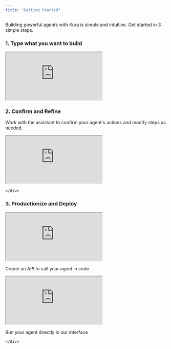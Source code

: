 ```yaml
---
title: "Getting Started"
---
```


Building powerful agents with Kura is simple and intuitive. Get started in 3 simple steps.

<div className="flex flex-col my-16">
  <div className="border border-black rounded-lg overflow-hidden hover:shadow-lg transition-shadow cursor-pointer">
    <div className="flex flex-col">
      <div className="pb-1">
      <h3 className="text-xl font-bold mt-4 ml-4">
        1. Type what you want to build
      </h3>
    </div>
      <div className="relative bg-gray-100 aspect-video flex items-center justify-center">
          <iframe style={{position: 'absolute', top: 0, left: 0, width: '100%', height: '100%', border: 0}} src="https://www.tella.tv/video/cm9vu6i9x001e0clafi0b05yy/embed?b=0&title=0&a=1&loop=1&autoPlay=true&t=0&muted=1&wt=0" allowFullScreen allowTransparency></iframe>
      </div>
    </div>
  </div>
  
  <div className="h-20"></div>
  
  <div className="border border-black rounded-lg overflow-hidden hover:shadow-lg transition-shadow cursor-pointer">
    <div className="flex flex-col">
      <div className="pb-1">
        <h3 className="text-xl font-bold mt-4 ml-4">
          2. Confirm and Refine
        </h3>
        <p className="text-gray-500 text-sm ml-4">
          Work with the assistant to confirm your agent's actions and modify steps as needed.
        </p>
      </div>
      <div className="relative bg-gray-100 aspect-video flex items-center justify-center">
        <iframe
          style={{
            position: "absolute",
            top: 0,
            left: 0,
            width: "100%",
            height: "100%",
            border: 0,
          }}
          src="https://www.tella.tv/video/cm9vubbo500060bjthmka0tec/embed?b=0&title=0&a=1&loop=1&autoPlay=true&t=0&muted=1&wt=0"
          allowFullScreen
          allowTransparency
        ></iframe>
      </div>

    </div>

  </div>

  <div className="h-20"></div>
  
  <div className="border border-black rounded-lg overflow-hidden hover:shadow-lg transition-shadow cursor-pointer">
    <div className="flex flex-col">
      <div className="pb-1">
        <h3 className="text-xl font-bold mt-4 ml-4">
          3. Productionize and Deploy
        </h3>
      </div>
        <div className="flex-1">
          <div className="relative bg-gray-100 aspect-video flex items-center justify-center">
            <iframe
              style={{
                position: "absolute",
                top: 0,
                left: 0,
                width: "100%",
                height: "100%",
                border: 0,
              }}
              src="https://www.tella.tv/video/cm9vvdn9100060cle7x2wala4/embed?b=0&title=0&a=1&loop=1&autoPlay=true&t=0&muted=1&wt=0"
              allowFullScreen
              allowTransparency
            ></iframe>
          </div>
          <p className="text-sm text-center text-gray-800 font-medium mt-2 px-2">
            Create an API to call your agent in code
          </p>
        </div>
        <div className="h-10"></div>
        <div className="flex-1">
          <div className="relative bg-gray-100 aspect-video flex items-center justify-center">
            <iframe
              style={{
                position: "absolute",
                top: 0,
                left: 0,
                width: "100%",
                height: "100%",
                border: 0,
              }}
              src="https://www.tella.tv/video/cm9vv72el000w0cjs9kifa2ht/embed?b=0&title=0&a=1&loop=1&autoPlay=true&t=0&muted=1&wt=0"
              allowFullScreen
              allowTransparency
            ></iframe>
          </div>
          <p className="text-sm text-center text-gray-800 font-medium mt-2 px-2">
            Run your agent directly in our interface
          </p>
        </div>
      
    </div>
  </div>
</div>
